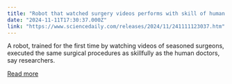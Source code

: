 ```yaml
---
title: "Robot that watched surgery videos performs with skill of human doctor, researchers report"
date: "2024-11-11T17:30:37.000Z"
link: "https://www.sciencedaily.com/releases/2024/11/241111123037.htm"
---
```


A robot, trained for the first time by watching videos of seasoned surgeons, executed the same surgical procedures as skillfully as the human doctors, say researchers.

[Read more](https://www.sciencedaily.com/releases/2024/11/241111123037.htm)
